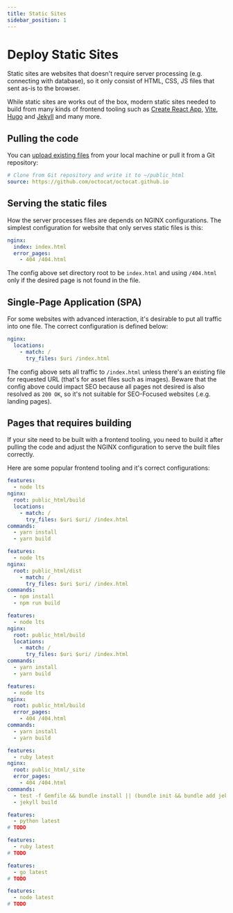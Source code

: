```yaml
---
title: Static Sites
sidebar_position: 1
---
```



# Deploy Static Sites

Static sites are websites that doesn't require server processing (e.g. connecting with database), so it only consist of HTML, CSS, JS files that sent as-is to the browser.

While static sites are works out of the box, modern static sites needed to build from many kinds of frontend tooling such as [Create React App](https://create-react-app.dev/), [Vite](https://vitejs.dev/), [Hugo](https://gohugo.io/) and [Jekyll](https://jekyllrb.com/) and many more.

## Pulling the code

You can [upload existing files](../features/editor.mdx) from your local machine or pull it from a Git repository:

```yaml
# Clone from Git repository and write it to ~/public_html
source: https://github.com/octocat/octocat.github.io
```

## Serving the static files

How the server processes files are depends on NGINX configurations. The simplest configuration for website that only serves static files is this:

```yaml title="https://github.com/domcloud/recipes/blob/master/html.yml"
nginx:
  index: index.html
  error_pages:
    - 404 /404.html
```

The config above set directory root to be `index.html` and using `/404.html` only if the desired page is not found in the file.

## Single-Page Application (SPA)

For some websites with advanced interaction, it's desirable to put all traffic into one file. The correct configuration is defined below:

```yaml title="https://github.com/domcloud/recipes/blob/master/html-spa.yml"
nginx:
  locations:
    - match: /
      try_files: $uri /index.html
```

The config above sets all traffic to `/index.html` unless there's an existing file for requested URL (that's for asset files such as images). Beware that the config above could impact SEO because all pages not desired is also resolved as `200 OK`, so it's not suitable for SEO-Focused websites (.e.g. landing pages).

## Pages that requires building


If your site need to be built with a frontend tooling, you need to build it after pulling the code and adjust the NGINX configuration to serve the built files correctly.

Here are some popular frontend tooling and it's correct configurations:


<Tabs>
  <TabItem value="create-react-app" label="CreateReactApp" default>

```yaml title="https://github.com/domcloud/recipes/blob/master/html-cra.yml"
features:
  - node lts
nginx:
  root: public_html/build
  locations:
    - match: /
      try_files: $uri $uri/ /index.html
commands:
  - yarn install
  - yarn build
```

  </TabItem>
  <TabItem value="vite" label="Vite">

```yaml title="https://github.com/domcloud/recipes/blob/master/html-vite.yml"
features:
  - node lts
nginx:
  root: public_html/dist
    - match: /
      try_files: $uri $uri/ /index.html
commands:
  - npm install
  - npm run build
```

  </TabItem>
  <TabItem value="gatsby" label="Gatsby">

```yaml title="https://github.com/domcloud/recipes/blob/master/html-gatsby.yml"
features:
  - node lts
nginx:
  root: public_html/build
  locations:
    - match: /
      try_files: $uri $uri/ /index.html
commands:
  - yarn install
  - yarn build
```

  </TabItem>
  <TabItem value="docusaurus" label="Docusaurus">

```yaml title="https://github.com/domcloud/recipes/blob/master/html-docusaurus.yml"
features:
  - node lts
nginx:
  root: public_html/build
  error_pages:
    - 404 /404.html
commands:
  - yarn install
  - yarn build
```

  </TabItem>
  <TabItem value="jekyll" label="Jekyll">

```yaml title="https://github.com/domcloud/recipes/blob/master/html-jekyll.yml"
features:
  - ruby latest
nginx:
  root: public_html/_site
  error_pages:
    - 404 /404.html
commands:
  - test -f Gemfile && bundle install || (bundle init && bundle add jekyll webrick)
  - jekyll build
```

  </TabItem>
  <TabItem value="mkdocs" label="MkDocs">

```yaml title="https://github.com/domcloud/recipes/blob/master/html-mkdocs.yml"
features:
  - python latest
# TODO
```

  </TabItem>
  <TabItem value="slatedocs" label="SlateDocs">

```yaml title="https://github.com/domcloud/recipes/blob/master/html-slatedocs.yml"
features:
  - ruby latest
# TODO
```

  </TabItem>
  <TabItem value="hugo" label="Hugo">

```yaml title="https://github.com/domcloud/recipes/blob/master/html-hugo.yml"
features:
  - go latest
# TODO
```

  </TabItem>
  <TabItem value="hexo" label="Hexo">

```yaml title="https://github.com/domcloud/recipes/blob/master/html-hexo.yml"
features:
  - node latest
# TODO
```

  </TabItem>
</Tabs>